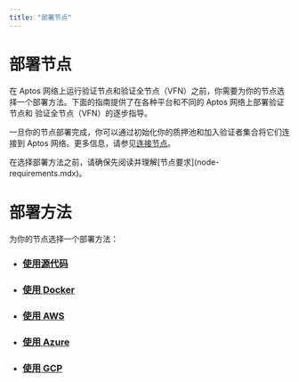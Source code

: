 ```yaml
---
title: "部署节点"
---
```



# 部署节点

在 Aptos 网络上运行验证节点和验证全节点（VFN）之前，你需要为你的节点选择一个部署方法。下面的指南提供了在各种平台和不同的 Aptos 网络上部署验证节点和 验证全节点（VFN）的逐步指导。

一旦你的节点部署完成，你可以通过初始化你的质押池和加入验证者集合将它们连接到 Aptos 网络。更多信息，请参见[连接节点](connect-nodes.mdx)。

<Callout type="warning">
在选择部署方法之前，请确保先阅读并理解[节点要求](node-requirements.mdx)。
</Callout>

# 部署方法

为你的节点选择一个部署方法：

- ### [使用源代码](../full-node/deployments/using-source-code.mdx)
- ### [使用 Docker](../full-node/deployments/using-docker.mdx)
- ### [使用 AWS](deploy-nodes/using-aws.mdx)
- ### [使用 Azure](deploy-nodes/using-azure.mdx)
- ### [使用 GCP](../full-node/deployments/using-gcp.mdx)